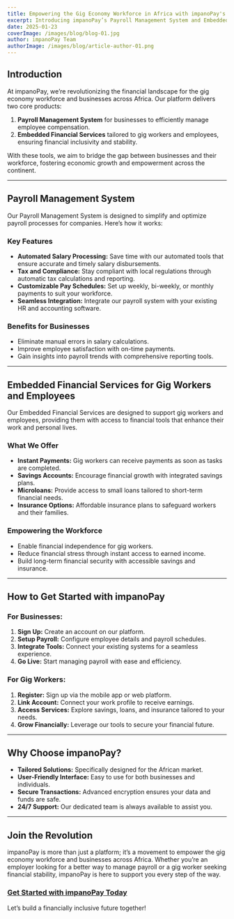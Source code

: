 ```yaml
---
title: Empowering the Gig Economy Workforce in Africa with impanoPay's Embedded Finance Platform
excerpt: Introducing impanoPay’s Payroll Management System and Embedded Financial Services for African Businesses and Gig Workers
date: 2025-01-23
coverImage: /images/blog/blog-01.jpg
author: impanoPay Team
authorImage: /images/blog/article-author-01.png
---
```


## Introduction

At impanoPay, we’re revolutionizing the financial landscape for the gig economy workforce and businesses across Africa. Our platform delivers two core products:

1. **Payroll Management System** for businesses to efficiently manage employee compensation.
2. **Embedded Financial Services** tailored to gig workers and employees, ensuring financial inclusivity and stability.

With these tools, we aim to bridge the gap between businesses and their workforce, fostering economic growth and empowerment across the continent.

---

## **Payroll Management System**

Our Payroll Management System is designed to simplify and optimize payroll processes for companies. Here’s how it works:

### **Key Features**

- **Automated Salary Processing:** Save time with our automated tools that ensure accurate and timely salary disbursements.
- **Tax and Compliance:** Stay compliant with local regulations through automatic tax calculations and reporting.
- **Customizable Pay Schedules:** Set up weekly, bi-weekly, or monthly payments to suit your workforce.
- **Seamless Integration:** Integrate our payroll system with your existing HR and accounting software.

### **Benefits for Businesses**

- Eliminate manual errors in salary calculations.
- Improve employee satisfaction with on-time payments.
- Gain insights into payroll trends with comprehensive reporting tools.

---

## **Embedded Financial Services for Gig Workers and Employees**

Our Embedded Financial Services are designed to support gig workers and employees, providing them with access to financial tools that enhance their work and personal lives.

### **What We Offer**

- **Instant Payments:** Gig workers can receive payments as soon as tasks are completed.
- **Savings Accounts:** Encourage financial growth with integrated savings plans.
- **Microloans:** Provide access to small loans tailored to short-term financial needs.
- **Insurance Options:** Affordable insurance plans to safeguard workers and their families.

### **Empowering the Workforce**

- Enable financial independence for gig workers.
- Reduce financial stress through instant access to earned income.
- Build long-term financial security with accessible savings and insurance.

---

## **How to Get Started with impanoPay**

### For Businesses:

1. **Sign Up:** Create an account on our platform.
2. **Setup Payroll:** Configure employee details and payroll schedules.
3. **Integrate Tools:** Connect your existing systems for a seamless experience.
4. **Go Live:** Start managing payroll with ease and efficiency.

### For Gig Workers:

1. **Register:** Sign up via the mobile app or web platform.
2. **Link Account:** Connect your work profile to receive earnings.
3. **Access Services:** Explore savings, loans, and insurance tailored to your needs.
4. **Grow Financially:** Leverage our tools to secure your financial future.

---

## **Why Choose impanoPay?**

- **Tailored Solutions:** Specifically designed for the African market.
- **User-Friendly Interface:** Easy to use for both businesses and individuals.
- **Secure Transactions:** Advanced encryption ensures your data and funds are safe.
- **24/7 Support:** Our dedicated team is always available to assist you.

---

## **Join the Revolution**

impanoPay is more than just a platform; it’s a movement to empower the gig economy workforce and businesses across Africa. Whether you’re an employer looking for a better way to manage payroll or a gig worker seeking financial stability, impanoPay is here to support you every step of the way.

### [Get Started with impanoPay Today](https://impanoPay.com)

Let’s build a financially inclusive future together!
